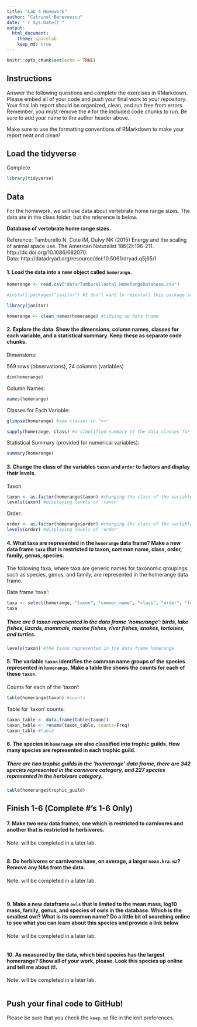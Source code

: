 ```yaml
---
title: "Lab 4 Homework"
author: "Catrinel Berevoescu"
date: "`r Sys.Date()`"
output:
  html_document: 
    theme: spacelab
    keep_md: true
---
```


```r
knitr::opts_chunk$set(echo = TRUE)
```

## Instructions   

Answer the following questions and complete the exercises in RMarkdown. Please embed all of your code and push your final work to your repository. Your final lab report should be organized, clean, and run free from errors. Remember, you must remove the `#` for the included code chunks to run. Be sure to add your name to the author header above.  

Make sure to use the formatting conventions of RMarkdown to make your report neat and clean!  

## Load the tidyverse  

Complete  

```r
library(tidyverse)
```

## Data  

For the homework, we will use data about vertebrate home range sizes. The data are in the class folder, but the reference is below.  

**Database of vertebrate home range sizes.**  

Reference: Tamburello N, Cote IM, Dulvy NK (2015) Energy and the scaling of animal space use. The American Naturalist 186(2):196-211. http://dx.doi.org/10.1086/682070.  
Data: http://datadryad.org/resource/doi:10.5061/dryad.q5j65/1  

#### 1. Load the data into a new object called `homerange`.   

```r
homerange <- read.csv("data/Tamburelloetal_HomeRangeDatabase.csv")
```

```r
#install.packages("janitor") #I don't want to reinstall this package so I added a "#"
```

```r
library(janitor)
```

```r
homerange <- clean_names(homerange) #tidying up data frame
```

#### 2. Explore the data. Show the dimensions, column names, classes for each variable, and a statistical summary. Keep these as separate code chunks.  

Dimensions:

569 rows (observations), 24 columns (variables)

```r
dim(homerange)
```

Column Names:

```r
names(homerange)
```

Classes for Each Variable:  

```r
glimpse(homerange) #see classes in "<>"
```

```r
sapply(homerange, class) #a simplified summary of the data classes for each variable; the full data class name is provided in quotes for each variable
```

Statistical Summary (provided for numerical variables):   

```r
summary(homerange)
```

#### 3. Change the class of the variables `taxon` and `order` to factors and display their levels.  

Taxon:

```r
taxon <- as.factor(homerange$taxon) #changing the class of the variables 'taxon' to factors
levels(taxon) #displaying levels of 'taxon'
```

Order:

```r
order <- as.factor(homerange$order) #changing the class of the variables 'order' to factors
levels(order) #displaying levels of 'order'
```

#### 4. What taxa are represented in the `homerange` data frame? Make a new data frame `taxa` that is restricted to taxon, common name, class, order, family, genus, species.  

The following taxa, where taxa are generic names for taxonomic groupings such as species, genus, and family, are represented in the homerange data frame.

Data frame 'taxa':

```r
taxa <- select(homerange, "taxon", "common_name", "class", "order", "family", "genus", "species")
taxa
```

##### There are 9 taxon represented in the data frame 'homerange': birds, lake fishes, lizards, mammals, marine fishes, river fishes, snakes, tortoises, and turtles.

```r
levels(taxon) #the taxon represented in the data frame homerange
```


#### 5. The variable `taxon` identifies the common name groups of the species represented in `homerange`. Make a table the shows the counts for each of these `taxon`.  

Counts for each of the 'taxon':

```r
table(homerange$taxon) #counts
```

Table for 'taxon' counts:

```r
taxon_table <- data.frame(table(taxon))
taxon_table <- rename(taxon_table, counts=Freq)
taxon_table #table
```

#### 6. The species in `homerange` are also classified into trophic guilds. How many species are represented in each trophic guild.  

##### There are two trophic guilds in the 'homerange' data frame, there are 342 species represented in the carnivore category, and 227 species represented in the herbivore category.

```r
table(homerange$trophic_guild)
```

## Finish 1-6 (Complete #'s 1-6 Only)

#### 7. Make two new data frames, one which is restricted to carnivores and another that is restricted to herbivores.   

Note: will be completed in a later lab. 

```r

```

#### 8. Do herbivores or carnivores have, on average, a larger `mean.hra.m2`? Remove any NAs from the data.   

Note: will be completed in a later lab.  

```r

```

```r

```

#### 9. Make a new dataframe `owls` that is limited to the mean mass, log10 mass, family, genus, and species of owls in the database. Which is the smallest owl? What is its common name? Do a little bit of searching online to see what you can learn about this species and provide a link below   

Note: will be completed in a later lab. 

```r

```

#### 10. As measured by the data, which bird species has the largest homerange? Show all of your work, please. Look this species up online and tell me about it!.    

Note: will be completed in a later lab. 

```r

```

## Push your final code to GitHub!
Please be sure that you check the `keep md` file in the knit preferences.   